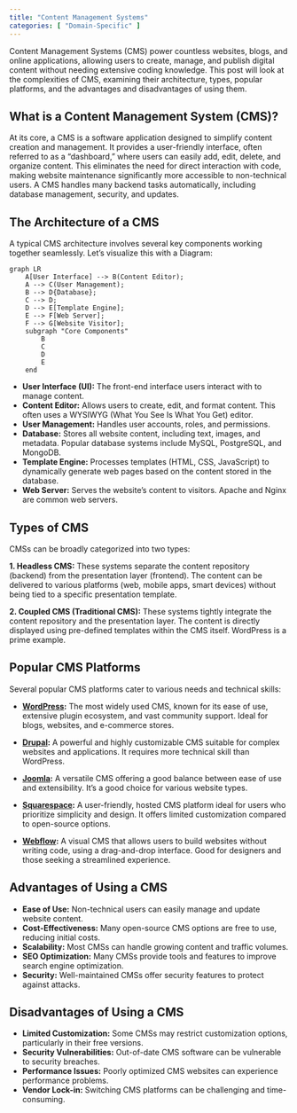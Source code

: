 ```yaml
---
title: "Content Management Systems"
categories: [ "Domain-Specific" ]
---
```


Content Management Systems (CMS) power countless websites, blogs, and online applications, allowing users to create, manage, and publish digital content without needing extensive coding knowledge. This post will look at the complexities of CMS, examining their architecture, types, popular platforms, and the advantages and disadvantages of using them.

## What is a Content Management System (CMS)?

At its core, a CMS is a software application designed to simplify content creation and management. It provides a user-friendly interface, often referred to as a "dashboard," where users can easily add, edit, delete, and organize content. This eliminates the need for direct interaction with code, making website maintenance significantly more accessible to non-technical users. A CMS handles many backend tasks automatically, including database management, security, and updates.

## The Architecture of a CMS

A typical CMS architecture involves several key components working together seamlessly. Let's visualize this with a Diagram:

```mermaid
graph LR
    A[User Interface] --> B(Content Editor);
    A --> C(User Management);
    B --> D{Database};
    C --> D;
    D --> E[Template Engine];
    E --> F[Web Server];
    F --> G[Website Visitor];
    subgraph "Core Components"
        B
        C
        D
        E
    end
```

-   **User Interface (UI):** The front-end interface users interact with to manage content.
-   **Content Editor:** Allows users to create, edit, and format content. This often uses a WYSIWYG (What You See Is What You Get) editor.
-   **User Management:** Handles user accounts, roles, and permissions.
-   **Database:** Stores all website content, including text, images, and metadata. Popular database systems include MySQL, PostgreSQL, and MongoDB.
-   **Template Engine:** Processes templates (HTML, CSS, JavaScript) to dynamically generate web pages based on the content stored in the database.
-   **Web Server:** Serves the website's content to visitors. Apache and Nginx are common web servers.

## Types of CMS

CMSs can be broadly categorized into two types:

**1. Headless CMS:** These systems separate the content repository (backend) from the presentation layer (frontend). The content can be delivered to various platforms (web, mobile apps, smart devices) without being tied to a specific presentation template.

**2. Coupled CMS (Traditional CMS):** These systems tightly integrate the content repository and the presentation layer. The content is directly displayed using pre-defined templates within the CMS itself. WordPress is a prime example.

## Popular CMS Platforms

Several popular CMS platforms cater to various needs and technical skills:

-   **[WordPress](https://wordpress.org/):** The most widely used CMS, known for its ease of use, extensive plugin ecosystem, and vast community support. Ideal for blogs, websites, and e-commerce stores.
-   **[Drupal](https://www.drupal.org/):** A powerful and highly customizable CMS suitable for complex websites and applications. It requires more technical skill than WordPress.

-   **[Joomla](https://www.joomla.org/):** A versatile CMS offering a good balance between ease of use and extensibility. It's a good choice for various website types.
-   **[Squarespace](https://www.squarespace.com/):** A user-friendly, hosted CMS platform ideal for users who prioritize simplicity and design. It offers limited customization compared to open-source options.
-   **[Webflow](https://webflow.com/):** A visual CMS that allows users to build websites without writing code, using a drag-and-drop interface. Good for designers and those seeking a streamlined experience.

## Advantages of Using a CMS

-   **Ease of Use:** Non-technical users can easily manage and update website content.
-   **Cost-Effectiveness:** Many open-source CMS options are free to use, reducing initial costs.
-   **Scalability:** Most CMSs can handle growing content and traffic volumes.
-   **SEO Optimization:** Many CMSs provide tools and features to improve search engine optimization.
-   **Security:** Well-maintained CMSs offer security features to protect against attacks.


## Disadvantages of Using a CMS

-   **Limited Customization:** Some CMSs may restrict customization options, particularly in their free versions.
-   **Security Vulnerabilities:** Out-of-date CMS software can be vulnerable to security breaches.
-   **Performance Issues:** Poorly optimized CMS websites can experience performance problems.
-   **Vendor Lock-in:** Switching CMS platforms can be challenging and time-consuming.